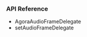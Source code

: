 
<PlatformWrapper platform="ios">

### API Reference

* <Link to = "{{global.API_REF_IOS_ROOT_VOICE_SDK}}/class_iaudioframeobserver.html">AgoraAudioFrameDelegate</Link>

* <Link to = "{{global.API_REF_IOS_ROOT_VOICE_SDK}}/class_irtcengine.html#api_irtcengine_imediaengine_registeraudioframeobserver">setAudioFrameDelegate</Link>

</PlatformWrapper>
